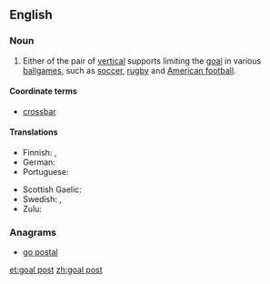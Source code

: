 ==English==

===Noun===
{{en-noun|sg=[[goal]] [[post]]}}

# {{sports}} Either of the pair of [[vertical]] supports limiting the [[goal]] in various [[ballgame|ballgames]], such as [[soccer]], [[rugby]] and [[American football]].

====Coordinate terms====
* [[crossbar]]

====Translations====
{{trans-top|vertical support limiting a goal}}
* Finnish: {{t+|fi|tolppa}}, {{t-|fi|maalitolppa}}
* German: {{t-|de|Torpfosten|m}}
* Portuguese: {{t+|pt|trave|f}}
{{trans-mid}}
* Scottish Gaelic: {{t-|gd|post-bàire|m}}
* Swedish: {{t+|sv|stolpe|c}}, {{t-|sv|målstolpe|c}}
* Zulu: {{t|zu|uthi}}
{{trans-bottom}}

===Anagrams===
* [[go postal#English|go postal]]


[[et:goal post]]
[[zh:goal post]]
